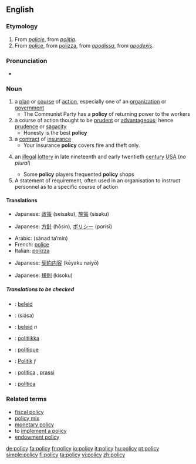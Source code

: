 ==English==

===Etymology===
#From {{OF.}} ''[[policie]]'', from {{L.}} ''[[politia]]''.
#From {{MF.}} ''[[police]]'', from {{It.}} [[polizza]], from {{ML.}} ''[[apodissa]]'', from {{Gk.}} ''[[apodexis]]''.

===Pronunciation===
*{{audio|en-us-policy.ogg|Audio (US)}}

===Noun===
{{en-noun-reg-y|polic}}
{{wikipedia}}
#a [[plan]] or [[course]] of [[action]], especially one of an [[organization]] or [[government]]
#* The Communist Party has a '''policy''' of returning power to the workers
#a course of action thought to be [[prudent]] or [[advantageous]]; hence [[prudence]] or [[sagacity]]
#* Honesty is the best '''policy'''
#a [[contract]]  of [[insurance]]
#* Your insurance '''policy''' covers fire and theft only.
#{{obsolete}}an [[illegal]] [[lottery]] in late nineteenth and early twentieth [[century]] [[USA]] (''no plural'')
#* Some '''policy''' players frequented '''policy''' shops
#A statement of requirement, often used in an organisation to instruct personnel as to a specific course of action

====Translations====
{{trans-top|a plan or course of action, especially one of an organization or government}}
{{trans-mid}}
*Japanese: [[政策]] (seisaku), [[施策]] (sisaku)
{{trans-bottom}}

{{trans-top|a course of action thought to be prudent or advantageous}}
{{trans-mid}}
*Japanese: [[方針]] (hōsin), [[ポリシー]] (porisī)
{{trans-bottom}}

{{trans-top|a contract of insurance}}
*Arabic: {{ARchar|[[سند تأمين]]}} (sánad ta’mín) {{m}}
*French: [[police]] {{f}}
*Italian: [[polizza]] {{f}}
{{trans-mid}}
*Japanese: [[契約内容]] (kēyaku naiyō)
{{trans-bottom}}

{{trans-top|obsolete: an illegal lottery in early twentieth century USA}}
{{trans-mid}}
{{trans-bottom}}

{{trans-top|a statement of requirement}}
{{trans-mid}}
*Japanese: [[規則]] (kisoku)
{{trans-bottom}}

=====Translations to be checked=====
<!--Remove this section once all of the translations below have been moved into the tables above.-->
{{checktrans}}
*{{ttbc|Afrikaans}}: [[beleid]]
*{{ttbc|Arabic}}: {{ARchar|[[سياسة]]}} (siása) {{f}}
*{{ttbc|Dutch}}: [[beleid]] ''n''
*{{ttbc|Finnish}}: [[politiikka]]
*{{ttbc|French}}: [[politique]] {{f}}
*{{ttbc|German}}: [[Politik]] ''f''
*{{ttbc|Italian}}: [[politica]] {{f}}, [[prassi]] {{f}}
*{{ttbc|Portuguese}}: [[política]]

===Related terms===
*[[fiscal policy]]
*[[policy mix]]
*[[monetary policy]]
*to [[implement a policy]]
*[[endowment policy]]

[[de:policy]]
[[fa:policy]]
[[fr:policy]]
[[io:policy]]
[[it:policy]]
[[hu:policy]]
[[pt:policy]]
[[simple:policy]]
[[fi:policy]]
[[ta:policy]]
[[vi:policy]]
[[zh:policy]]